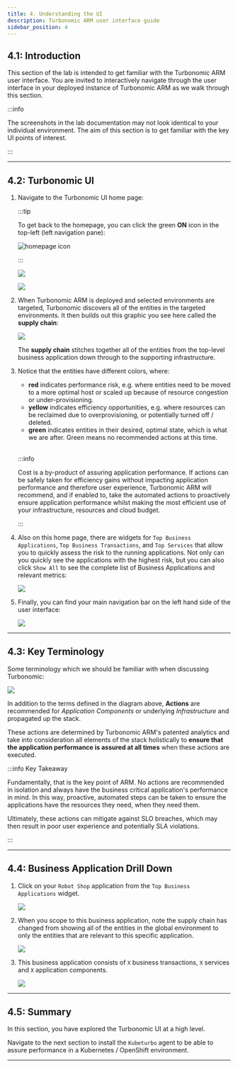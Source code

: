 ```yaml
---
title: 4. Understanding the UI
description: Turbonomic ARM user interface guide
sidebar_position: 4
---
```


## 4.1: Introduction

This section of the lab is intended to get familiar with the Turbonomic ARM user
interface. You are invited to interactively navigate through the user interface
in your deployed instance of Turbonomic ARM as we walk through this section.

:::info

The screenshots in the lab documentation may not look identical to your
individual environment. The aim of this section is to get familiar with the key
UI points of interest.

:::

---

## 4.2: Turbonomic UI

1. Navigate to the Turbonomic UI home page:

   :::tip

   To get back to the homepage, you can click the green **ON** icon in the
   top-left (left navigation pane):

   ![homepage icon](images/homepage-icon.png)

   :::

   ![](images/turboUI-1.png)

   ![](images/turboUI-2.png)

1. When Turbonomic ARM is deployed and selected environments are targeted,
   Turbonomic discovers all of the entities in the targeted environments. It
   then builds out this graphic you see here called the **supply chain**:

   ![](images/turboUI-3.png)

   The **supply chain** stitches together all of the entities from the top-level
   business application down through to the supporting infrastructure.

1. Notice that the entities have different colors, where:

   - **red** indicates performance risk, e.g. where entities need to be moved to
     a more optimal host or scaled up because of resource congestion or
     under-provisioning.
   - **yellow** indicates efficiency opportunities, e.g. where resources can be
     reclaimed due to overprovisioning, or potentially turned off / deleted.
   - **green** indicates entities in their desired, optimal state, which is what
     we are after. Green means no recommended actions at this time.

   <br />

   :::info

   Cost is a by-product of assuring application performance. If actions can be
   safely taken for efficiency gains without impacting application performance
   and therefore user experience, Turbonomic ARM will recommend, and if enabled
   to, take the automated actions to proactively ensure application performance
   whilst making the most efficient use of your infrastructure, resources and
   cloud budget.

   :::

1. Also on this home page, there are widgets for `Top Business Applications`,
   `Top Business Transactions`, and `Top Services` that allow you to quickly
   assess the risk to the running applications. Not only can you quickly see the
   applications with the highest risk, but you can also click `Show All` to see
   the complete list of Business Applications and relevant metrics:

   ![](images/turboUI-4.png)

1. Finally, you can find your main navigation bar on the left hand side of the
   user interface:

   ![](images/turboUI-5.png)

---

## 4.3: Key Terminology

Some terminology which we should be familiar with when discussing Turbonomic:

![](images/keyTerminology-1.png)

In addition to the terms defined in the diagram above, **Actions** are
recommended for _Application Components_ or underlying _Infrastructure_ and
propagated up the stack.

These actions are determined by Turbonomic ARM's patented analytics and take
into consideration all elements of the stack holistically to **ensure that the
application performance is assured at all times** when these actions are
executed.

:::info Key Takeaway

Fundamentally, that is the key point of ARM. No actions are recommended in
isolation and always have the business critical application's performance in
mind. In this way, proactive, automated steps can be taken to ensure the
applications have the resources they need, when they need them.

Ultimately, these actions can mitigate against SLO breaches, which may then
result in poor user experience and potentially SLA violations.

:::

---

## 4.4: Business Application Drill Down

1. Click on your `Robot Shop` application from the `Top Business Applications`
   widget.

   ![](images/turboUI-6.png)

1. When you scope to this business application, note the supply chain has
   changed from showing all of the entities in the global environment to only
   the entities that are relevant to this specific application.

   ![](images/turboUI-7.png)

1. This business application consists of `X` business transactions, `X` services
   and `X` application components.

   ![](images/turboUI-8.png)

---

## 4.5: Summary

In this section, you have explored the Turbonomic UI at a high level.

Navigate to the next section to install the `Kubeturbo` agent to be able to
assure performance in a Kubernetes / OpenShift environment.

---
